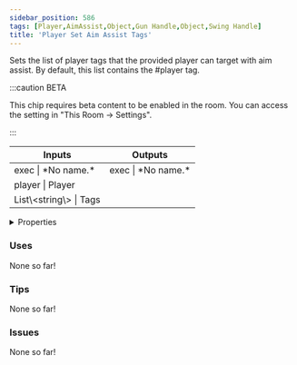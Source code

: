 ```yaml
---
sidebar_position: 586
tags: [Player,AimAssist,Object,Gun Handle,Object,Swing Handle]
title: 'Player Set Aim Assist Tags'
---
```


Sets the list of player tags that the provided player can target with aim assist.
By default, this list contains the #player tag.

:::caution BETA

This chip requires beta content to be enabled in the room. You can access the setting in "This Room -> Settings".

:::

<IChip uuid="19883a68-58b5-480e-a5cd-97a526e08fdd"/>

<table><thead><tr><th>Inputs</th><th>Outputs</th></tr></thead><tbody><tr><td>exec | *No name.*</td><td>exec | *No name.*</td></tr><tr><td>player | Player</td><td /></tr><tr><td>List\&lt;string\&gt; | Tags</td><td /></tr></tbody></table>

<details>
  <summary>Properties</summary>
  <div>
    <div>
    <table>
      <tbody>
        <tr>
          <td>Is beta required?</td>
          <td>Yes</td>
        </tr>
        <tr>
          <td>Is chip a trolling risk?</td>
          <td>No</td>
        </tr>
        <tr>
          <td>Is chip a role assignment risk?</td>
          <td>No</td>
        </tr>
        <tr>
          <td>Chip UUID</td>
          <td>19883a68-58b5-480e-a5cd-97a526e08fdd</td>
        </tr>
        <tr>
          <td>Room availability</td>
          <td>Available everywhere</td>
        </tr>
      </tbody>
    </table>
    </div>
  </div>
</details>

### Uses

None so far!

### Tips

None so far!

### Issues

None so far!